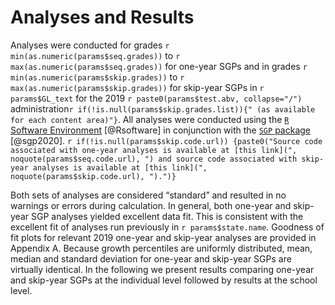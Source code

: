 #  Analyses and Results

Analyses were conducted for grades `r min(as.numeric(params$seq.grades))` to `r max(as.numeric(params$seq.grades))` for one-year SGPs and in grades `r min(as.numeric(params$skip.grades))` to `r max(as.numeric(params$skip.grades))` for skip-year SGPs in `r params$GL_text` for the 2019 `r paste0(params$test.abv, collapse="/")` administration`r if(!is.null(params$skip.grades.list)){" (as available for each content area)"}`. All analyses were conducted using the [`R` Software Environment](http://www.r-project.org/) [@Rsoftware] in conjunction with the [`SGP` package](https://github.com/CenterForAssessment/SGP) [@sgp2020]. `r if(!is.null(params$skip.code.url)) {paste0("Source code associated with one-year analyses is available at [this link](", noquote(params$seq.code.url), ") and source code associated with skip-year analyses is available at [this link](", noquote(params$skip.code.url), ").")}`

Both sets of analyses are considered "standard" and resulted in no warnings or errors during calculation. In general, both one-year and skip-year SGP analyses yielded excellent data fit. This is consistent with the excellent fit of analyses run previously in `r params$state.name`. Goodness of fit plots for relevant 2019 one-year and skip-year analyses are provided in Appendix A. Because growth percentiles are uniformly distributed, mean, median and standard deviation for one-year and skip-year SGPs are virtually identical. In the following we present results comparing one-year and skip-year SGPs at the individual level followed by results at the school level.
